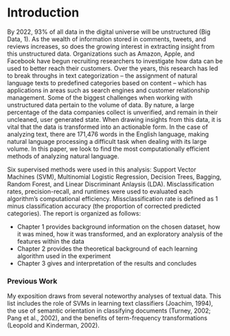 <!-- The {.unnumbered} option here means that the introduction will be "Chapter 0." -->

\onehalfspacing

# Introduction {.unnumbered}


By 2022, 93% of all data in the digital universe will be unstructured (Big Data, 1). As the wealth of information stored in comments, tweets, and reviews increases, so does the growing interest in extracting insight from this unstructured data. Organizations such as Amazon, Apple, and Facebook have begun recruiting researchers to investigate how data can be used to better reach their customers. Over the years, this research has led to break throughs in text categorization – the assignment of natural language texts to predefined categories based on content – which has applications in areas such as search engines and customer relationship management.
Some of the biggest challenges when working with unstructured data pertain to the volume of data. By nature, a large percentage of the data companies collect is unverified, and remain in their uncleaned, user generated state. When drawing insights from this data, it is vital that the data is transformed into an actionable form. 
In the case of analyzing text, there are 171,476 words in the English language, making natural language processing a difficult task when dealing with its large volume. In this paper, we look to find the most computationally efficient methods of analyzing natural language.

Six supervised methods were used in this analysis:  Support Vector Machines (SVM), Multinomial Logistic Regression, Decision Trees, Bagging, Random Forest, and Linear Discriminant Anlaysis (LDA). Misclassification rates, precision-recall, and runtimes were used to evaluated each algorithm's computational efficiency. Missclassification rate is defined as 1 minus classification accuracy (the proportion of corrected predicted categories). The report is organized as follows:

* Chapter 1 provides background information on the chosen dataset, how it was mined, how it was transformed, and an exploratory analysis of the features within the data
* Chapter 2 provides the theoretical background of each learning algorithm used in the experiment
* Chapter 3 gives and interpretation of the results and concludes


### Previous Work

My exposition draws from several noteworthy analyses of textual data. This list includes the role of SVMs in learning text classifiers (Joachim, 1994), the use of semantic orientation in classifying documents (Turney, 2002; Pang et al., 2002), and the benefits of term-frequency transformations (Leopold and Kinderman, 2002). 




